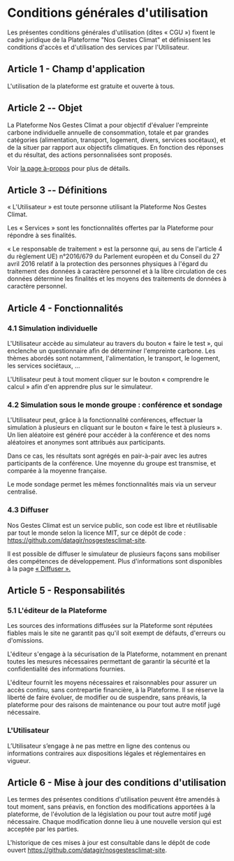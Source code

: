 # Conditions générales d'utilisation

Les présentes conditions générales d'utilisation (dites « CGU ») fixent
le cadre juridique de la Plateforme "Nos Gestes Climat" et définissent
les conditions d'accès et d'utilisation des services par l'Utilisateur.

## Article 1 - Champ d'application

L'utilisation de la plateforme est gratuite et ouverte à tous.

## Article 2 -- Objet

La Plateforme Nos Gestes Climat a pour objectif d'évaluer l'empreinte
carbone individuelle annuelle de consommation, totale et par grandes catégories
(alimentation, transport, logement, divers, services socétaux), et de la situer par rapport aux objectifs climatiques. En
fonction des réponses et du résultat, des actions personnalisées sont
proposés.

Voir [la page à-propos](/à-propos) pour plus de détails.

## Article 3 -- Définitions

« L'Utilisateur » est toute personne utilisant la Plateforme Nos Gestes
Climat.

Les « Services » sont les fonctionnalités offertes par la Plateforme
pour répondre à ses finalités.

« Le responsable de traitement » est la personne qui, au sens de
l'article 4 du règlement UE) n°2016/679 du Parlement européen et du
Conseil du 27 avril 2016 relatif à la protection des personnes physiques
à l'égard du traitement des données à caractère personnel et à la libre
circulation de ces données détermine les finalités et les moyens des
traitements de données à caractère personnel.

## Article 4 - Fonctionnalités

### 4.1 Simulation individuelle

L'Utilisateur accède au simulateur au travers du bouton « faire le
test », qui enclenche un questionnaire afin de déterminer l'empreinte
carbone. Les thèmes abordés sont notamment, l'alimentation, le
transport, le logement, les services sociétaux, ...

L'Utilisateur peut à tout moment cliquer sur le bouton « comprendre le calcul »
afin d'en apprendre plus sur le simulateur.

### 4.2 Simulation sous le monde groupe : conférence et sondage

L'Utilisateur peut, grâce à la fonctionnalité conférences, effectuer la
simulation à plusieurs en cliquant sur le bouton « faire le test à
plusieurs ». Un lien aléatoire est généré pour accéder à la conférence
et des noms aléatoires et anonymes sont attribués aux participants.

Dans ce cas, les résultats sont agrégés en pair-à-pair avec les autres participants de
la conférence. Une moyenne du groupe est transmise, et comparée à la
moyenne française.

Le mode sondage permet les mêmes fonctionnalités mais via un serveur centralisé.

### 4.3 Diffuser

Nos Gestes Climat est un service public, son code est libre et
réutilisable par tout le monde selon la licence MIT, sur ce dépôt de code : https://github.com/datagir/nosgestesclimat-site.

Il est possible de diffuser le simulateur de plusieurs façons
sans mobiliser des compétences de développement. Plus d'informations
sont disponibles à la page
[« Diffuser ».](https://nosgestesclimat.fr/partenaires)

## Article 5 - Responsabilités

### 5.1 L'éditeur de la Plateforme

Les sources des informations diffusées sur la Plateforme sont réputées
fiables mais le site ne garantit pas qu'il soit exempt de défauts,
d'erreurs ou d'omissions.

L'éditeur s'engage à la sécurisation de la Plateforme, notamment en
prenant toutes les mesures nécessaires permettant de garantir la
sécurité et la confidentialité des informations fournies.

L'éditeur fournit les moyens nécessaires et raisonnables pour assurer un
accès continu, sans contrepartie financière, à la Plateforme. Il se
réserve la liberté de faire évoluer, de modifier ou de suspendre, sans
préavis, la plateforme pour des raisons de maintenance ou pour tout
autre motif jugé nécessaire.

### L'Utilisateur

L’Utilisateur s’engage à ne pas mettre en ligne des contenus ou informations contraires aux
dispositions légales et réglementaires en vigueur.

## Article 6 - Mise à jour des conditions d'utilisation

Les termes des présentes conditions d'utilisation peuvent être amendés à
tout moment, sans préavis, en fonction des modifications apportées à la
plateforme, de l'évolution de la législation ou pour tout autre motif
jugé nécessaire. Chaque modification donne lieu à une
nouvelle version qui est acceptée par les parties.

L'historique de ces mises à jour est consultable dans le dépôt de code ouvert https://github.com/datagir/nosgestesclimat-site.
